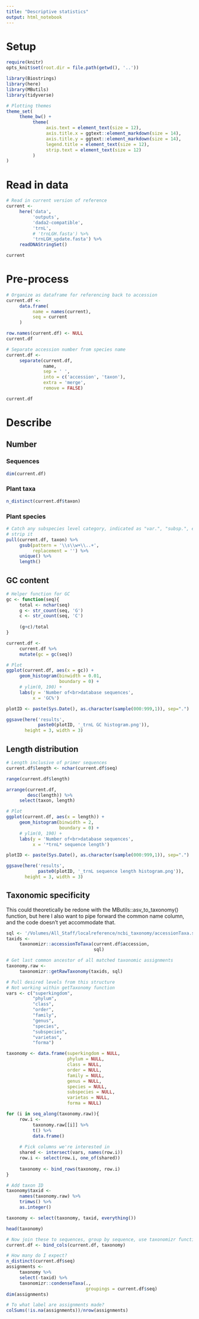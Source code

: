 ```yaml
---
title: "Descriptive statistics"
output: html_notebook
---
```


# Setup

```r
require(knitr)
opts_knit$set(root.dir = file.path(getwd(), '..'))
```

```r
library(Biostrings)
library(here)
library(MButils)
library(tidyverse)
```

```r
# Plotting themes
theme_set(
     theme_bw() +
          theme(
               axis.text = element_text(size = 12),
               axis.title.x = ggtext::element_markdown(size = 14),
               axis.title.y = ggtext::element_markdown(size = 14),
               legend.title = element_text(size = 12),
               strip.text = element_text(size = 12)
          )
)
```

# Read in data
```r
# Read in current version of reference
current <- 
     here('data', 
          'outputs', 
          'dada2-compatible', 
          'trnL', 
          # 'trnLGH.fasta') %>%
          'trnLGH_update.fasta') %>%
     readDNAStringSet()

current
```
# Pre-process

```r
# Organize as dataframe for referencing back to accession
current.df <- 
     data.frame(
          name = names(current),
          seq = current
     ) 

row.names(current.df) <- NULL
current.df
```

```r
# Separate accession number from species name
current.df <- 
     separate(current.df,
              name,
              sep = ' ',
              into = c('accession', 'taxon'),
              extra = 'merge',
              remove = FALSE)
```

```r
current.df
```

# Describe

## Number

### Sequences

```r
dim(current.df)
```

### Plant taxa

```r
n_distinct(current.df$taxon)
```

### Plant species

```r
# Catch any subspecies level category, indicated as "var.", "subsp.", etc., and
# strip it
pull(current.df, taxon) %>% 
     gsub(pattern = '\\s\\w+\\..+',
          replacement = '') %>% 
     unique() %>% 
     length()
```

## GC content

```r
# Helper function for GC
gc <- function(seq){
     total <- nchar(seq)
     g <- str_count(seq, 'G')
     c <- str_count(seq, 'C')
     
     (g+c)/total
}
```

```r
current.df <- 
     current.df %>% 
     mutate(gc = gc(seq))
```

```r
# Plot
ggplot(current.df, aes(x = gc)) +
     geom_histogram(binwidth = 0.01,
                    boundary = 0) +
     # ylim(0, 190) +
     labs(y = 'Number of<br>database sequences',
          x = 'GC%') 
```
```r
plotID <- paste(Sys.Date(), as.character(sample(000:999,1)), sep=".")

ggsave(here('results',
            paste0(plotID, '_trnL GC histogram.png')),
       height = 3, width = 3)
```

## Length distribution

```r
# Length inclusive of primer sequences
current.df$length <- nchar(current.df$seq)
```

```r
range(current.df$length)
```

```r
arrange(current.df, 
        desc(length)) %>% 
     select(taxon, length)
```

```r
# Plot
ggplot(current.df, aes(x = length)) +
     geom_histogram(binwidth = 2,
                    boundary = 0) +
     # ylim(0, 190) +
     labs(y = 'Number of<br>database sequences',
          x = '*trnL* sequence length')
```

```r
plotID <- paste(Sys.Date(), as.character(sample(000:999,1)), sep=".")

ggsave(here('results',
            paste0(plotID, '_trnL sequence length histogram.png')),
       height = 3, width = 3)
```

## Taxonomic specificity 

This could theoretically be redone with the MButils::asv_to_taxonomy() function, but here I also want to pipe forward the common name column, and the code doesn't yet accommodate that. 

```r
sql <- '/Volumes/All_Staff/localreference/ncbi_taxonomy/accessionTaxa.sql'
taxids <- 
     taxonomizr::accessionToTaxa(current.df$accession,
                                 sql)
```

```r
# Get last common ancestor of all matched taxonomic assignments
taxonomy.raw <- 
     taxonomizr::getRawTaxonomy(taxids, sql)
```

```r
# Pull desired levels from this structure
# Not working within getTaxonomy function
vars <- c("superkingdom", 
          "phylum", 
          "class", 
          "order", 
          "family", 
          "genus",
          "species",
          "subspecies",
          "varietas",
          "forma")

taxonomy <- data.frame(superkingdom = NULL,
                       phylum = NULL,
                       class = NULL,
                       order = NULL,
                       family = NULL,
                       genus = NULL,
                       species = NULL,
                       subspecies = NULL,
                       varietas = NULL,
                       forma = NULL)

for (i in seq_along(taxonomy.raw)){
     row.i <- 
          taxonomy.raw[[i]] %>% 
          t() %>% 
          data.frame() 
     
     # Pick columns we're interested in
     shared <- intersect(vars, names(row.i))
     row.i <- select(row.i, one_of(shared))
     
     taxonomy <- bind_rows(taxonomy, row.i)
}

# Add taxon ID
taxonomy$taxid <- 
     names(taxonomy.raw) %>% 
     trimws() %>% 
     as.integer()

taxonomy <- select(taxonomy, taxid, everything())
```

```r
head(taxonomy)
```

```r
# Now join these to sequences, group by sequence, use taxonomizr function
current.df <- bind_cols(current.df, taxonomy)
```

```r
# How many do I expect?
n_distinct(current.df$seq)
assignments <- 
     taxonomy %>% 
     select(-taxid) %>% 
     taxonomizr::condenseTaxa(.,
                              groupings = current.df$seq)
dim(assignments)
```


```r
# To what label are assignments made?
colSums(!is.na(assignments))/nrow(assignments)
```